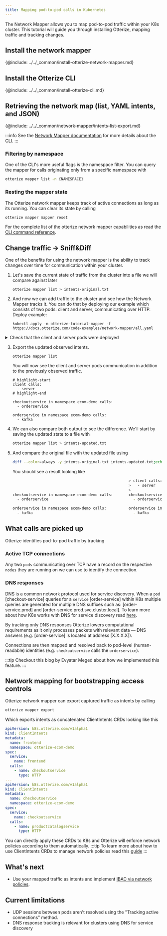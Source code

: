 ```yaml
---
title: Mapping pod-to-pod calls in Kubernetes
---
```


The Network Mapper allows you to map pod-to-pod traffic within your K8s cluster. This tutorial will guide you
through installing Otterize, mapping traffic and tracking changes.

## Install the network mapper

{@include: ../../_common/install-otterize-network-mapper.md}

## Install the Otterize CLI

{@include: ../../_common/install-otterize-cli.md}


## Retrieving the network map (list, YAML intents, and JSON)

{@include: ../../_common/network-mapper/intents-list-export.md}

:::info
See the [Network Mapper documentation](/network-mapper/intro) for more details about the CLI.
:::

### Filtering by namespace
One of the CLI's more useful flags is the namespace filter. You can query the mapper for calls originating only from a specific namespace with
```bash
otterize mapper list -n {NAMESPACE}
```

### Resting the mapper state
The Otterize network mapper keeps track of active connections as long as its running. You can clear its state by calling
```bash
otterize mapper mapper reset
```

For the complete list of the otterize network mapper capabilities as read the [CLI command reference](/cli/#network-mapper).

## Change traffic -> Sniff&Diff

One of the benefits for using the network mapper is the ability to track changes over time for communication within your
cluster.

1. Let's save the current state of traffic from the cluster into a file we will compare against later
   ```shell
   otterize mapper list > intents-original.txt
   ```

2. And now we can add traffic to the cluster and see how the Network Mapper tracks it. You can do that by deploying our
   example
   which consists of two pods: client and server, communicating over HTTP. Deploy example:
   ```shell
   kubectl apply -n otterize-tutorial-mapper -f https://docs.otterize.com/code-examples/network-mapper/all.yaml
   ```

<details>
<summary>Check that the client and server pods were deployed</summary>

```bash
kubectl get pods -n otterize-tutorial-mapper
```
You should see
```
NAME                      READY   STATUS    RESTARTS   AGE
client-756f7677f8-d6qdq   1/1     Running   0          45s
server-6698c58cbc-ssxvx   1/1     Running   0          45s
```
</details>

3. Export the updated observed intents.
   ```shell
   otterize mapper list
   ```
   You will now see the client and server pods communication in addition
   to the previously observed traffic.
   ```shell
   # highlight-start
   client calls:
     - server
   # highlight-end

   checkoutservice in namespace ecom-demo calls:
     - orderservice

   orderservice in namespace ecom-demo calls:
     - kafka
   ```
5. We can also compare both output to see the difference. We'll start by saving the updated state to a file with
   ```bash
   otterize mapper list > intents-updated.txt
   ```
6. And compare the original file with the updated file using
   ```bash
   diff --color=always -y intents-original.txt intents-updated.txt;echo
   ```
   You should see a result looking like
   ```bash
                                                       > client calls:
                                                       >   - server
                                                       >
   checkoutservice in namespace ecom-demo calls:       checkoutservice in namespace ecom-demo calls:
     - orderservice                                      - orderservice

   orderservice in namespace ecom-demo calls:          orderservice in namespace ecom-demo calls:
     - kafka                                             - kafka
      ```


## What calls are picked up

Otterize identifies pod-to-pod traffic by tracking
### Active TCP connections
Any two `pods` communicating over TCP have a record on the respective `nodes` they are running on
we can use to identify the connection.
### DNS responses
DNS is a common network protocol used for service discovery. When a `pod` [checkout-service] queries for a `service`
[order-service] within K8s multiple queries are generated for multiple DNS suffixes such as: [order-service.prod] and
[order-service.prod.svc.cluster.local]. To learn more about how K8s works with DNS for service discovery
read [here](https://kubernetes.io/docs/concepts/services-networking/dns-pod-service/).

By tracking only DNS responses Otterize lowers computational requirements as it only processes packets with relevant
data &mdash; DNS answers (e.g. [order-service] is located at address [X.X.X.X]).

Connections are then mapped and resolved back to pod-level (human-readable) identities (e.g. `checkoutservice` calls the `orderservice`).


:::tip
Checkout this blog by Evyatar Meged about how we implemented this feature.
:::

## Network mapping for bootstrapping access controls
Otterize network mapper can export captured traffic as intents by calling
```bash
otterize mapper export
```
Which exports intents as concatenated ClientIntents CRDs looking like this
```yaml
apiVersion: k8s.otterize.com/v1alpha1
kind: ClientIntents
metadata:
  name: frontend
  namespace: otterize-ecom-demo
spec:
  service:
    name: frontend
  calls:
    - name: checkoutservice
      type: HTTP
---
apiVersion: k8s.otterize.com/v1alpha1
kind: ClientIntents
metadata:
  name: checkoutservice
  namespace: otterize-ecom-demo
spec:
  service:
    name: checkoutservice
  calls:
    - name: productcatalogservice
      type: HTTP
```

You can directly apply these CRDs to K8s and Otterize will enforce network policies according to them automatically.
:::tip
To learn more about how to use ClientIntents CRDs to manage network policies read this [guide](/guides/k8s-ibac-via-network-policies/)
:::

## What's next

- Use your mapped traffic as intents and implement [IBAC via network policies](/guides/k8s-ibac-via-network-policies/).


## Current limitations

* UDP sessions between pods aren't resolved using the "Tracking active connections" method.
* DNS response tracking is relevant for clusters using DNS for service discovery
